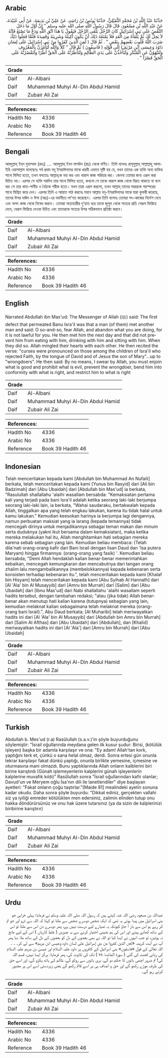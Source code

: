## Arabic


<div dir="rtl" lang="ar" style={{fontSize:'larger',backgroundColor:'#f8f9fa',padding:20}}>
حَدَّثَنَا عَبْدُ اللَّهِ بْنُ مُحَمَّدٍ النُّفَيْلِيُّ، حَدَّثَنَا يُونُسُ بْنُ رَاشِدٍ، عَنْ عَلِيِّ بْنِ بَذِيمَةَ، عَنْ أَبِي عُبَيْدَةَ، عَنْ عَبْدِ اللَّهِ بْنِ مَسْعُودٍ، قَالَ قَالَ رَسُولُ اللَّهِ صلى الله عليه وسلم ‏"‏ إِنَّ أَوَّلَ مَا دَخَلَ النَّقْصُ عَلَى بَنِي إِسْرَائِيلَ كَانَ الرَّجُلُ يَلْقَى الرَّجُلَ فَيَقُولُ يَا هَذَا اتَّقِ اللَّهِ وَدَعْ مَا تَصْنَعُ فَإِنَّهُ لاَ يَحِلُّ لَكَ ثُمَّ يَلْقَاهُ مِنَ الْغَدِ فَلاَ يَمْنَعُهُ ذَلِكَ أَنْ يَكُونَ أَكِيلَهُ وَشَرِيبَهُ وَقَعِيدَهُ فَلَمَّا فَعَلُوا ذَلِكَ ضَرَبَ اللَّهُ قُلُوبَ بَعْضِهِمْ بِبَعْضٍ ‏"‏ ‏.‏ ثُمَّ قَالَ ‏(‏ لُعِنَ الَّذِينَ كَفَرُوا مِنْ بَنِي إِسْرَائِيلَ عَلَى لِسَانِ دَاوُدَ وَعِيسَى ابْنِ مَرْيَمَ ‏)‏ إِلَى قَوْلِهِ ‏(‏ فَاسِقُونَ ‏)‏ ثُمَّ قَالَ ‏"‏ كَلاَّ وَاللَّهِ لَتَأْمُرُنَّ بِالْمَعْرُوفِ وَلَتَنْهَوُنَّ عَنِ الْمُنْكَرِ وَلَتَأْخُذُنَّ عَلَى يَدَىِ الظَّالِمِ وَلَتَأْطُرُنَّهُ عَلَى الْحَقِّ أَطْرًا وَلَتَقْصُرُنَّهُ عَلَى الْحَقِّ قَصْرًا ‏"‏ ‏.‏
</div>
<div style={{backgroundColor:'#f8f9fa',padding:20, marginBottom: 10}}><table> <thead> <tr> <th>Grade</th> <th></th> </tr> </thead> <tbody> <tr><td>Daif</td><td>Al-Albani</td></tr><tr><td>Daif</td><td>Muhammad Muhyi Al-Din Abdul Hamid</td></tr><tr><td>Daif</td><td>Zubair Ali Zai</td></tr></tbody></table><table> <thead> <tr> <th>References:</th> <th></th> </tr> </thead> <tbody><tr><td>Hadith No</td><td>4336</td></tr><tr><td>Arabic No</td><td>4336</td></tr><tr><td>Reference</td><td>Book 39 Hadith 46</td></tr></tbody></table></div>

## Bengali


<div dir="ltr" lang="bn" style={{fontSize:'larger',backgroundColor:'#f8f9fa',padding:20}}>
আবদুল্লাহ্‌ ইব্‌ন মুহাম্মাদ (রহঃ) .... আবদুল্লাহ্‌ ইবন মাসউদ (রাঃ) থেকে বর্ণিত। তিনি বলেনঃ রাসূলুল্লাহ্‌ সাল্লাল্লাহু আলাইহি ওয়াসাল্লাম বলেছেনঃ সর্ব প্রথম বনূ ইসরাঈলদের মাঝে খারবী এভাবে সৃষ্টি হয় যে, যখন তাদের এক ব্যক্তি অন্য ব্যক্তির সাথে মিলিত হতো, তখন বলতোঃ আল্লাহ্‌কে ভয় কর এবং খারাপ কাজ পরিহার কর। কেননা তোমার জন্য এরূপ করা উচিত নয়। এরপর সে ব্যক্তি পরদিন তার সাথে মিলিত হতো, কখনো সে তাকে খারাপ কাজ থেকে বিরত থাকতে না বলে বরং সে তার খাদ্য-পানীয় ও বৈঠকে শরীক হতো। যখন তারা এরূপ করলো, তখন আল্লাহ্‌ তাদের অন্তরকে পরস্পরের সাথে মিশ্রিত করে দেন। এরপর তিনি এ আয়াত পাঠ করনেঃ মহান আল্লাহ বনূ-ইসরাঈলদের মাঝে যারা কুফরী করেছে, তাদের উপর দাঊদ ও ঈসা (আঃ)-এর যবানীতে লা’নত করেছেন। এরপর তিনি বলেনঃ তোমরা সৎ-কাজের নির্দেশ দেবে এবং অসৎ কাজ থেকে নিষেধ করবে। তোমরা অত্যাচারীর দু’হাত ধরে তাকে জুলুম থেকে সত্যের প্রতি সেরূপ ফিরিয়ে দেবে, যেরূপ ফিরিয়ে দেওয়া উচিত এবং তাদেরকে সত্যের উপর সঠিকভাবে প্রতিষ্ঠা করবে।
</div>
<div style={{backgroundColor:'#f8f9fa',padding:20, marginBottom: 10}}><table> <thead> <tr> <th>Grade</th> <th></th> </tr> </thead> <tbody> <tr><td>Daif</td><td>Al-Albani</td></tr><tr><td>Daif</td><td>Muhammad Muhyi Al-Din Abdul Hamid</td></tr><tr><td>Daif</td><td>Zubair Ali Zai</td></tr></tbody></table><table> <thead> <tr> <th>References:</th> <th></th> </tr> </thead> <tbody><tr><td>Hadith No</td><td>4336</td></tr><tr><td>Arabic No</td><td>4336</td></tr><tr><td>Reference</td><td>Book 39 Hadith 46</td></tr></tbody></table></div>

## English


<div dir="ltr" lang="en" style={{fontSize:'larger',backgroundColor:'#f8f9fa',padding:20}}>
Narrated Abdullah ibn Mas'ud: The Messenger of Allah (ﷺ) said: The first defect that permeated Banu Isra'il was that a man (of them) met another man and said: O so-and-so, fear Allah, and abandon what you are doing, for it is not lawful for you. He then met him the next day and that did not prevent him from eating with him, drinking with him and sitting with him. When they did so. Allah mingled their hearts with each other. He then recited the verse: "curses were pronounced on those among the children of Isra'il who rejected Faith, by the tongue of David and of Jesus the son of Mary"...up to "wrongdoers". He then said: By no means, I swear by Allah, you must enjoin what is good and prohibit what is evil, prevent the wrongdoer, bend him into conformity with what is right, and restrict him to what is right
</div>
<div style={{backgroundColor:'#f8f9fa',padding:20, marginBottom: 10}}><table> <thead> <tr> <th>Grade</th> <th></th> </tr> </thead> <tbody> <tr><td>Daif</td><td>Al-Albani</td></tr><tr><td>Daif</td><td>Muhammad Muhyi Al-Din Abdul Hamid</td></tr><tr><td>Daif</td><td>Zubair Ali Zai</td></tr></tbody></table><table> <thead> <tr> <th>References:</th> <th></th> </tr> </thead> <tbody><tr><td>Hadith No</td><td>4336</td></tr><tr><td>Arabic No</td><td>4336</td></tr><tr><td>Reference</td><td>Book 39 Hadith 46</td></tr></tbody></table></div>

## Indonesian


<div dir="ltr" lang="id" style={{fontSize:'larger',backgroundColor:'#f8f9fa',padding:20}}>
Telah menceritakan kepada kami [Abdullah bin Muhammad An Nufaili] berkata, telah menceritakan kepada kami [Yunus bin Rasyid] dari [Ali bin Badzimah] dari [Abu Ubaidah] dari [Abdullah bin Mas'ud] ia berkata, "Rasulullah shallallahu 'alaihi wasallam bersabda: "Kemaksiatan pertama kali yang terjadi pada bani Isra'il adalah ketika seorang laki-laki berjumpa seorang laki-laki lain, ia berkata, "Wahai saudaraku, bertakwalah kepada Allah, tinggalkan apa yang telah engkau lakukan, karena itu tidak halal untuk kamu lakukan." Kemudian keesokan harinya ia berjumpa lagi dengannya, namun perbuatan maksiat yang ia larang (kepada temannya) tidak mencegah dirinya untuk menjadikannya sebagai teman makan dan minum serta duduknya (yakni ikut bersama dalam kemaksiatan), maka ketika mereka melakukan hal itu, Allah menghitamkan hati sebagian mereka karena sebab sebagian yang lain. Kemudian beliau membaca: (Telah dila'nati orang-orang kafir dari Bani Israil dengan lisan Daud dan 'Isa putera Maryam) hingga firmannya: (orang-orang yang fasik) '. Kemudian beliau bersabda; "Demi Allah hendaklah kalian benar-benar memerintahkan kebaikan, mencegah kemungkaran dan mencabutnya dari tangan orang zhalim lalu mengambalikannya (membelokkannya) kepada kebenaran serta konsisten terhadap kebenaran itu.", telah menceritakan kepada kami [Khalaf bin Hisyam] telah menceritakan kepada kami [Abu Syihab Al Hannath] dari [Al 'Ala' bin Al Musayyib] dari [Amru bin Murrah] dari [Salim] dari [Abu Ubaidah] dari [Ibnu Mas'ud] dari Nabi shallallahu 'alaihi wasallam seperti hadits tersebut, dengan tambahan redaksi; "atau (jika tidak) Allah benar-benar akan menutup hati kalian karena (tutupnya) sebagian yang lain, kemudian melaknat kalian sebagaimana telah melaknat mereka (orang-orang bani Israil).", Abu Daud berkata; [Al Muharibi] telah meriwayatkan hadits ini dari [Al 'Ala' bin Al Musayyib] dari [Abdullah bin Amru bin Murrah] dari [Salim Al Afthas] dari [Abu Ubaidah] dari [Abdullah], dan [Khalid] meriwayatkan hadits ini dari [Al 'Ala'] dari [Amru bin Murrah] dari [Abu Ubaidah]
</div>
<div style={{backgroundColor:'#f8f9fa',padding:20, marginBottom: 10}}><table> <thead> <tr> <th>Grade</th> <th></th> </tr> </thead> <tbody> <tr><td>Daif</td><td>Al-Albani</td></tr><tr><td>Daif</td><td>Muhammad Muhyi Al-Din Abdul Hamid</td></tr><tr><td>Daif</td><td>Zubair Ali Zai</td></tr></tbody></table><table> <thead> <tr> <th>References:</th> <th></th> </tr> </thead> <tbody><tr><td>Hadith No</td><td>4336</td></tr><tr><td>Arabic No</td><td>4336</td></tr><tr><td>Reference</td><td>Book 39 Hadith 46</td></tr></tbody></table></div>

## Turkish


<div dir="ltr" lang="tr" style={{fontSize:'larger',backgroundColor:'#f8f9fa',padding:20}}>
Abdullah b. Mes'ud (r.a) Rasûlullah (s.a.v.)'in şöyle buyurduğunu söylemiştir: "İsrail oğullarında meydana gelen ilk kusur şudur: Birisi, (kötülük işleyen) başka bir adamla karşılaşır ve ona: "Ey adam! Allah'tan kork, yaptığını terk et, çünkü o sana helal olmaz, derdi. Sonra ertesi gün onunla tekrar karşılaşır fakat dünkü yaptığı, onunla birlikte yemesine, içmesine ve oturmasına mani olmazdı. Bunu yaptıklarında Allah onların kalblerini biri birine karıştırdı (Günah işlemeyenlerin kalplerini günah işleyenlerin kalplerine muvafık kıldı)" Rasûlullah sonra "İsrail oğullarından kafir olanlar; Davud'un ve Meryem oğlu İsa'nın dili ile lanetlendiler" diye başlayan ayetleri: "Fakat onların çoğu taştırlar."[Maide 81] mealindeki ayetin sonuna kadar okudu. Daha sonra şöyle buyurdu: "Dikkat ediniz, gerçekten vallahi siz ya iyiliği emreder kötülükten men edersiniz, zalimin elinden tutup onu hakka döndürürsünüz ve onu hak üzere tutarsınız (ya da sizin de kalplerinizi biribirine karıştırır)
</div>
<div style={{backgroundColor:'#f8f9fa',padding:20, marginBottom: 10}}><table> <thead> <tr> <th>Grade</th> <th></th> </tr> </thead> <tbody> <tr><td>Daif</td><td>Al-Albani</td></tr><tr><td>Daif</td><td>Muhammad Muhyi Al-Din Abdul Hamid</td></tr><tr><td>Daif</td><td>Zubair Ali Zai</td></tr></tbody></table><table> <thead> <tr> <th>References:</th> <th></th> </tr> </thead> <tbody><tr><td>Hadith No</td><td>4336</td></tr><tr><td>Arabic No</td><td>4336</td></tr><tr><td>Reference</td><td>Book 39 Hadith 46</td></tr></tbody></table></div>

## Urdu


<div dir="rtl" lang="ur" style={{fontSize:'larger',backgroundColor:'#f8f9fa',padding:20}}>
عبداللہ بن مسعود رضی اللہ عنہ کہتے ہیں کہ رسول اللہ صلی اللہ علیہ وسلم نے فرمایا: پہلی خرابی جو بنی اسرائیل میں پیدا ہوئی یہ تھی کہ ایک شخص دوسرے شخص سے ملتا تو کہتا کہ اللہ سے ڈرو اور جو تم کر رہے ہو اس سے باز آ جاؤ کیونکہ یہ تمہارے لیے درست نہیں ہے، پھر دوسرے دن اس سے ملتا تو اس کے ساتھ کھانے پینے اور اس کی ہم نشینی اختیار کرنے سے یہ چیزیں ( غلط کاریاں ) اس کے لیے مانع نہ ہوتیں، تو جب انہوں نے ایسا کیا تو اللہ نے بھی بعضوں کے دل کو بعضوں کے دل کے ساتھ ملا دیا پھر آپ نے آیت کریمہ «لعن الذين كفروا من بني إسرائيل على لسان داود وعيسى ابن مريم» سے لے کر۔ ۔ ۔ اللہ تعالیٰ کے قول «فاسقون» بنی اسرائیل کے کافروں پر داود علیہ السلام اور عیسیٰ بن مریم علیہ السلام کی زبانی لعنت کی گئی ( سورۃ المائدہ: ۷۸ ) تک کی تلاوت کی، پھر فرمایا: ہرگز ایسا نہیں، قسم اللہ کی! تم ضرور اچھی باتوں کا حکم دو گے، بری باتوں سے روکو گے، ظالم کے ہاتھ پکڑو گے، اور اسے حق کی طرف موڑے رکھو گے اور حق و انصاف ہی پر اسے قائم رکھو گے یعنی زبردستی اسے اس پر مجبور کرتے رہو گے۔
</div>
<div style={{backgroundColor:'#f8f9fa',padding:20, marginBottom: 10}}><table> <thead> <tr> <th>Grade</th> <th></th> </tr> </thead> <tbody> <tr><td>Daif</td><td>Al-Albani</td></tr><tr><td>Daif</td><td>Muhammad Muhyi Al-Din Abdul Hamid</td></tr><tr><td>Daif</td><td>Zubair Ali Zai</td></tr></tbody></table><table> <thead> <tr> <th>References:</th> <th></th> </tr> </thead> <tbody><tr><td>Hadith No</td><td>4336</td></tr><tr><td>Arabic No</td><td>4336</td></tr><tr><td>Reference</td><td>Book 39 Hadith 46</td></tr></tbody></table></div>